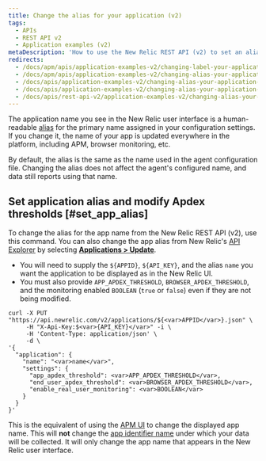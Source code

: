 ```yaml
---
title: Change the alias for your application (v2)
tags:
  - APIs
  - REST API v2
  - Application examples (v2)
metaDescription: 'How to use the New Relic REST API (v2) to set an alias for your application, in lieu of the primary app name set in the agent configuration.'
redirects:
  - /docs/apm/apis/application-examples-v2/changing-label-your-application-api-v2
  - /docs/apm/apis/application-examples-v2/changing-alias-your-application-api-v2
  - /docs/apis/application-examples-v2/changing-alias-your-application-api-v2
  - /docs/apis/application-examples-v2/changing-alias-your-application-v2
  - /docs/apis/rest-api-v2/application-examples-v2/changing-alias-your-application-v2
---
```


The application name you see in the New Relic user interface is a human-readable [alias](/docs/agents/manage-apm-agents/app-naming/rename-your-application#app-alias) for the primary name assigned in your configuration settings. If you change it, the name of your app is updated everywhere in the platform, including APM, browser monitoring, etc.

By default, the alias is the same as the name used in the agent configuration file. Changing the alias does not affect the agent's configured name, and data still reports using that name.

## Set application alias and modify Apdex thresholds [#set_app_alias]

To change the alias for the app name from the New Relic REST API (v2), use this command. You can also change the app alias from New Relic's [API Explorer](/docs/apis/rest-api-v2/api-explorer-v2/getting-started-new-relics-api-explorer) by selecting [**Applications > Update**](https://rpm.newrelic.com/api/explore/applications/update).

* You will need to supply the `${APPID}`, `${API_KEY}`, and the alias `name` you want the application to be displayed as in the New Relic UI.
* You must also provide `APP_APDEX_THRESHOLD`, `BROWSER_APDEX_THRESHOLD`, and the monitoring enabled `BOOLEAN` (`true` or `false`) even if they are not being modified.

```
curl -X PUT "https://api.newrelic.com/v2/applications/${<var>APPID</var>}.json" \
     -H "X-Api-Key:$<var>{API_KEY}</var>" -i \
     -H 'Content-Type: application/json' \
     -d \
'{
  "application": {
    "name": "<var>name</var>",
    "settings": {
      "app_apdex_threshold": <var>APP_APDEX_THRESHOLD</var>,
      "end_user_apdex_threshold": <var>BROWSER_APDEX_THRESHOLD</var>,
      "enable_real_user_monitoring": <var>BOOLEAN</var>
    }
  }
}'
```

This is the equivalent of using the [APM UI](/docs/agents/manage-apm-agents/app-naming/rename-your-application) to change the displayed app name. This will **not** change the [app identifier name](/docs/agents/manage-apm-agents/app-naming/rename-your-application#app-identifier) under which your data will be collected. It will only change the app name that appears in the New Relic user interface.
